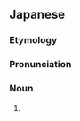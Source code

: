 ==Japanese==
{{DEFAULTSORT:こうらいにんじん}}
{{ja-kanjitab|こう|らい|にん|しん|k4=じん|r=y|yomi=o}}

===Etymology===
{{compound|ja|高麗|tr1=Kōrai|t1=[[Goryeo]]|人参|t2=[[carrot]]|tr2=ninjin}}

===Pronunciation===
{{ja-pron|こうらい にんじん|y=go|acc=5}}

===Noun===
{{ja-noun|^こうらい にんじん|^コウライ ニンジン|hhira=かうらいにんじん}}

# {{synonym of|lang=ja|御種人参}}

{{C|ja|Apiales order plants}}